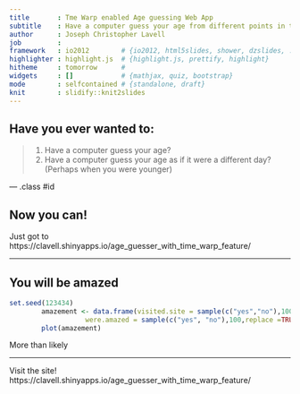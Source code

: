 ```yaml
---
title       : Tme Warp enabled Age guessing Web App
subtitle    : Have a computer guess your age from different points in time!
author      : Joseph Christopher Lavell
job         : 
framework   : io2012        # {io2012, html5slides, shower, dzslides, ...}
highlighter : highlight.js  # {highlight.js, prettify, highlight}
hitheme     : tomorrow      # 
widgets     : []            # {mathjax, quiz, bootstrap}
mode        : selfcontained # {standalone, draft}
knit        : slidify::knit2slides
---
```


## Have you ever wanted to:

> 1. Have a computer guess your age?
> 2. Have a computer guess your age as if it were a different day? (Perhaps when 
you were younger)

--- .class #id 

## Now you can!

Just got to https://clavell.shinyapps.io/age_guesser_with_time_warp_feature/

---

## You will be amazed

```r
set.seed(123434)
        amazement <- data.frame(visited.site = sample(c("yes","no"),100,replace =TRUE),
                   were.amazed = sample(c("yes", "no"),100,replace =TRUE))
        plot(amazement)
```

More than likely

---

Visit the site!
https://clavell.shinyapps.io/age_guesser_with_time_warp_feature/

